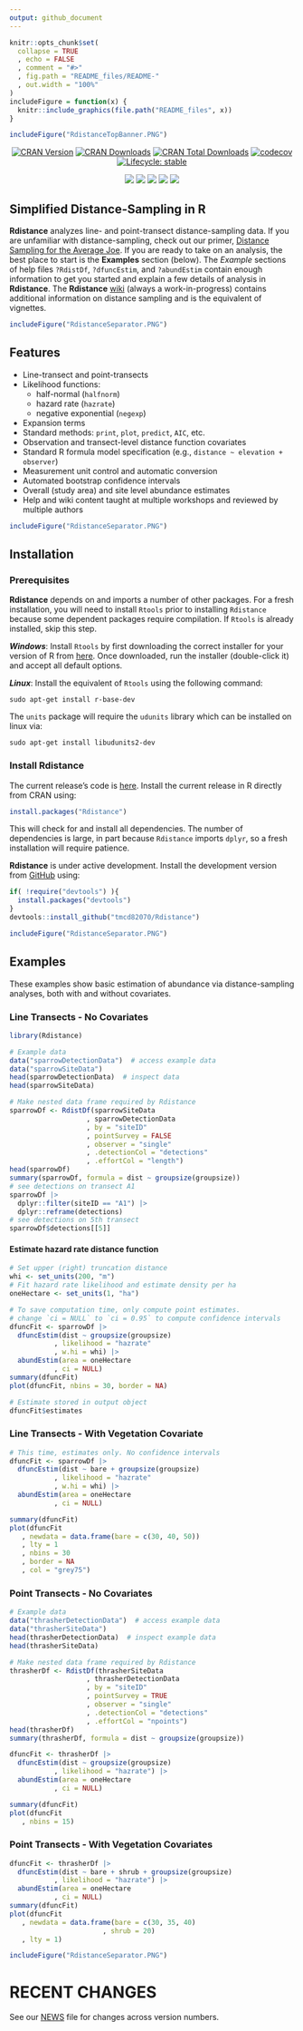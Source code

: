 ```yaml
---
output: github_document
---
```


```r
knitr::opts_chunk$set(
  collapse = TRUE
  , echo = FALSE
  , comment = "#>"
  , fig.path = "README_files/README-"
  , out.width = "100%"
)
includeFigure = function(x) {
  knitr::include_graphics(file.path("README_files", x))
}
```

```r
includeFigure("RdistanceTopBanner.PNG")
```

<!-- badges: start -->
<center> 

[![CRAN Version](http://www.r-pkg.org/badges/version/Rdistance)](http://www.r-pkg.org/pkg/Rdistance)
[![CRAN Downloads](http://cranlogs.r-pkg.org/badges/Rdistance)](http://cran.rstudio.com/web/packages/Rdistance/index.html)
[![CRAN Total Downloads](http://cranlogs.r-pkg.org/badges/grand-total/Rdistance)](http://www.r-pkg.org/pkg/Rdistance)
[![codecov](https://codecov.io/gh/tmcd82070/Rdistance/branch/master/graph/badge.svg)](https://codecov.io/gh/tmcd82070/Rdistance)
[![Lifecycle: stable](https://img.shields.io/badge/lifecycle-stable-brightgreen.svg)](https://lifecycle.r-lib.org/articles/stages.html#stable)

[![](https://img.shields.io/github/commit-activity/m/tmcd82070/Rdistance)](https://github.com/tmcd82070/Rdistance/commits/master)
![](https://img.shields.io/github/commits-since/tmcd82070/Rdistance/v3.0.0/master?color=f9930d)
![](https://img.shields.io/github/contributors/tmcd82070/Rdistance?color=656d44)
![](https://img.shields.io/github/last-commit/tmcd82070/Rdistance?color=8e755e)
![](https://img.shields.io/github/release-date/tmcd82070/Rdistance?color=c95443)

</center> 

<!-- [![Travis-CI Build Status](https://travis-ci.org/tmcd82070/Rdistance.svg?branch=master)](https://travis-ci.org/tmcd82070/Rdistance) -->
<!-- badges: end -->

## Simplified Distance-Sampling in R

**Rdistance** analyzes line- and point-transect distance-sampling data. If you are unfamiliar with distance-sampling, check out our primer, [Distance Sampling for the Average Joe](https://github.com/tmcd82070/Rdistance/wiki/Distance-Sampling-for-the-Average-Joe). If you are ready to take on an analysis, the best place to start is the **Examples** section (below).  The *Example* sections of help files `?RdistDf`, `?dfuncEstim`, and `?abundEstim` contain enough information to get you started and explain a few details of analysis in **Rdistance**. The **Rdistance** [wiki](https://github.com/tmcd82070/Rdistance/wiki) (always a work-in-progress) contains additional information on distance sampling and is the equivalent of vignettes. 


```r
includeFigure("RdistanceSeparator.PNG")
```

## Features

* Line-transect and point-transects 
* Likelihood functions: 
  + half-normal (`halfnorm`) 
  + hazard rate (`hazrate`) 
  + negative exponential (`negexp`)
* Expansion terms
* Standard methods: `print`, `plot`, `predict`, `AIC`, etc.
* Observation and transect-level distance function covariates
* Standard R formula model specification (e.g., `distance ~ elevation + observer`)
* Measurement unit control and automatic conversion
* Automated bootstrap confidence intervals 
* Overall (study area) and site level abundance estimates
* Help and wiki content taught at multiple workshops and reviewed by multiple authors

    
```r
includeFigure("RdistanceSeparator.PNG")
```


## Installation

### Prerequisites

**Rdistance** depends on and imports a number of other packages. For a fresh installation, you will need to install `Rtools` prior to installing `Rdistance` because some dependent packages require compilation.  If `Rtools` is already installed, skip this step. 

***Windows***: Install `Rtools` by first downloading the correct installer for your version of R from [here](https://cran.r-project.org/bin/windows/Rtools/).  Once downloaded, run the installer (double-click it) and accept all default options.

***Linux***: Install the equivalent of `Rtools` using the following command:

```
sudo apt-get install r-base-dev
```

The `units` package will require the `udunits` library which can be installed on linux via:

```
sudo apt-get install libudunits2-dev
```

### Install Rdistance

The current release's code is [here](https://github.com/tmcd82070/Rdistance/releases). Install the current release in R directly from CRAN using:

``` r
install.packages("Rdistance")
```

This will check for and install all dependencies.  The number of dependencies is large, in part because `Rdistance` imports `dplyr`, so a fresh installation will require patience.  

**Rdistance** is under active development.  Install the development version from [GitHub](https://github.com/) using:
``` r
if( !require("devtools") ){
  install.packages("devtools")
}
devtools::install_github("tmcd82070/Rdistance")
```


```r
includeFigure("RdistanceSeparator.PNG")
```

## Examples 


These examples show basic estimation of abundance via distance-sampling analyses, both with and without covariates. 

### Line Transects - No Covariates

```r
library(Rdistance)

# Example data
data("sparrowDetectionData")  # access example data
data("sparrowSiteData")
head(sparrowDetectionData)  # inspect data
head(sparrowSiteData)

# Make nested data frame required by Rdistance
sparrowDf <- RdistDf(sparrowSiteData
                   , sparrowDetectionData
                   , by = "siteID"
                   , pointSurvey = FALSE
                   , observer = "single"
                   , .detectionCol = "detections"
                   , .effortCol = "length")
head(sparrowDf)
summary(sparrowDf, formula = dist ~ groupsize(groupsize))
# see detections on transect A1
sparrowDf |> 
  dplyr::filter(siteID == "A1") |>
  dplyr::reframe(detections)
# see detections on 5th transect
sparrowDf$detections[[5]]
```

#### Estimate hazard rate distance function

```r
# Set upper (right) truncation distance
whi <- set_units(200, "m")
# Fit hazard rate likelihood and estimate density per ha
oneHectare <- set_units(1, "ha")

# To save computation time, only compute point estimates.
# change `ci = NULL` to `ci = 0.95` to compute confidence intervals
dfuncFit <- sparrowDf |>
  dfuncEstim(dist ~ groupsize(groupsize)
           , likelihood = "hazrate"
           , w.hi = whi) |> 
  abundEstim(area = oneHectare
           , ci = NULL)
summary(dfuncFit)
plot(dfuncFit, nbins = 30, border = NA)

# Estimate stored in output object
dfuncFit$estimates
```


### Line Transects - With Vegetation Covariate

```r
# This time, estimates only. No confidence intervals
dfuncFit <- sparrowDf |>
  dfuncEstim(dist ~ bare + groupsize(groupsize)
           , likelihood = "hazrate"
           , w.hi = whi) |> 
  abundEstim(area = oneHectare
           , ci = NULL)

summary(dfuncFit)
plot(dfuncFit
   , newdata = data.frame(bare = c(30, 40, 50))
   , lty = 1
   , nbins = 30
   , border = NA
   , col = "grey75")
```

### Point Transects - No Covariates

```r
# Example data
data("thrasherDetectionData")  # access example data
data("thrasherSiteData")
head(thrasherDetectionData)  # inspect example data
head(thrasherSiteData)

# Make nested data frame required by Rdistance
thrasherDf <- RdistDf(thrasherSiteData
                   , thrasherDetectionData
                   , by = "siteID"
                   , pointSurvey = TRUE
                   , observer = "single"
                   , .detectionCol = "detections"
                   , .effortCol = "npoints")
head(thrasherDf)
summary(thrasherDf, formula = dist ~ groupsize(groupsize))
```

```r
dfuncFit <- thrasherDf |>
  dfuncEstim(dist ~ groupsize(groupsize)
           , likelihood = "hazrate") |> 
  abundEstim(area = oneHectare
           , ci = NULL)

summary(dfuncFit)
plot(dfuncFit
   , nbins = 15)
```

### Point Transects - With Vegetation Covariates

```r
dfuncFit <- thrasherDf |>
  dfuncEstim(dist ~ bare + shrub + groupsize(groupsize)
           , likelihood = "hazrate") |> 
  abundEstim(area = oneHectare
           , ci = NULL)
summary(dfuncFit)
plot(dfuncFit
   , newdata = data.frame(bare = c(30, 35, 40)
                       , shrub = 20)
   , lty = 1)
```

<!-- github CI examples for auto rendering of Rmd <https://github.com/r-lib/actions/tree/v1/examples>. -->

```r
includeFigure("RdistanceSeparator.PNG")
```


# RECENT CHANGES

See our [NEWS](NEWS.md) file for changes across version numbers.


